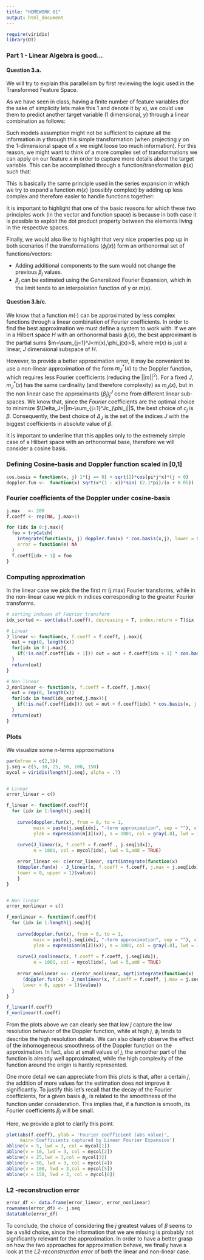 ```yaml
---
title: "HOMEWORK 01"
output: html_document
---
```


```r

require(viridis) 
library(DT)

```

### Part 1 - Linear Algebra is good...

#### Question 3.a.

We will try to explain this parallelism by first reviewing the logic used in the Transformed Feature Space.

As we have seen in class, having a finite number of feature variables (for the sake of simplicity lets make this 1 and denote it by $x$), we could use them to predict another target variable (1 dimensional, $y$) through a linear combination as follows:

\begin{align}
y = \beta_0 + \beta_1x
\end{align}

Such models assumption might not be sufficient to capture all the information in $y$ through this simple transformation (when projecting $y$ on the 1-dimensional space of $x$ we might loose too much information). For this reason, we might want to think of a more complex set of transformations we can apply on our feature $x$ in order to capture more details about the target variable. This can be accomplished through a function/transformation $\phi(x)$ such that:

\begin{align}
y = \sum_{j=1}^n \beta_j + \phi_j(x)
\end{align}

This is basically the same principle used in the series expansion in which we try to expand a function $m(x)$ (possibly complex) by adding up less complex and therefore easier to handle functions together:

\begin{align}
m(x) = \sum_{j=1}^n \beta_j + \phi_j(x)
\end{align}

It is important to highlight that one of the basic reasons for which these two principles work (in the vector and function space) is because in both case it is possible to exploit the dot product property between the elements living in the respective spaces.

Finally, we would also like to highlight that very nice properties pop up in both scenarios if the transformations ($\phi_j(x)$) form an orthonormal set of functions/vectors:

- Adding additional components to the sum would not change the previous $\beta_j$ values.
- $\beta_j$ can be estimated using the Generalized Fourier Expansion, which in the limit tends to an interpolation function of y or $m(x)$.

#### Question 3.b/c.

We know that a function $m(\cdot)$ can be approximated by less complex functions through a linear combination of Fourier coefficients. In order to find the best approximation we must define a system to work with. If we are in a Hilbert space $H$ with an orthonormal basis $\phi_j(x)$, the best approximant is the partial sums $m=\sum_{j=1}^J<m(x),\phi_j(x)>$, where $m(x)$ is just a linear, $J$ dimensional subspace of $H$. 

However, to provide a better approximation error, it may be convenient to use a non-linear approximation of the form $m_J^*(x)$ to the Doppler function, which requires less Fourier coefficients (reducing the $||m||^2$).
For a fixed $J$, $m_J^*(x)$ has the same cardinality (and therefore complexity) as $m_J(x)$, but in the non linear case the approximants $\{\beta_j\}^J_j$ come from different linear sub-spaces.
We know that, since the *Fourier* coefficients are the optimal choice to minimize $\Delta_J=||m-\sum_{j=1}^Jc_j\phi_j||$, the best choice of $c_j$ is $\beta$. Consequently, the best choice of $\Delta_J$ is the set of the indices $J$ with the biggest coefficients in absolute value of $\beta$. 

It is important to underline that this applies only to the extremely simple case of a Hilbert space with an orthonormal base, therefore we will consider a cosine basis.

### Defining Cosine-basis and Doppler function scaled in [0,1]

```r

cos.basis = function(x, j) 1*(j == 0) + sqrt(2)*cos(pi*j*x)*(j > 0)
doppler.fun <-  function(x) sqrt(x*(1 - x))*sin( (2.1*pi)/(x + 0.05))

```

### Fourier coefficients of the Doppler under cosine-basis

```r

j.max   <- 200
f.coeff <- rep(NA, j.max+1)

for (idx in 0:j.max){
  foo = tryCatch(
    integrate(function(x, j) doppler.fun(x) * cos.basis(x,j), lower = 0, upper = 1, j = idx)$value,
    error = function(e) NA
  )
  f.coeff[idx + 1] = foo
}

```

### Computing approximation
In the linear case we pick the the first m (j.max) Fourier transforms, while in the non-linear case we pick m indices corresponding to the greater Fourier transforms.

```r


# sorting indexes of Fourier transform
idx_sorted <- sort(abs(f.coeff), decreasing = T, index.return = T)$ix

# Linear
J_linear <- function(x, f.coeff = f.coeff, j.max){
  out = rep(0, length(x))
  for(idx in 0:j.max){
    if(!is.na(f.coeff[idx + 1])) out = out + f.coeff[idx + 1] * cos.basis(x, j = idx)
  }
  return(out)
}

# Non linear
J_nonlinear <- function(x, f.coeff = f.coeff, j.max){
  out = rep(0, length(x))
  for(idx in head(idx_sorted,j.max)){
    if(!is.na(f.coeff[idx])) out = out + f.coeff[idx] * cos.basis(x, j = idx-1)
  }
  return(out)
}

```

### Plots
We visualize some n-terms approximations

```r

par(mfrow = c(2,3))
j.seq = c(5, 10, 25, 50, 100, 150)
mycol = viridis(length(j.seq), alpha = .7)


# Linear
error_linear = c()

f_linear <- function(f.coeff){
  for (idx in 1:length(j.seq)){
     
    curve(doppler.fun(x), from = 0, to = 1, 
          main = paste(j.seq[idx], "-term approximation", sep = ""), xlab = "", 
          ylab = expression(m[J](x)), n = 1001, col = gray(.8), lwd = 3)
    
    curve(J_linear(x, f.coeff = f.coeff , j.seq[idx]),
          n = 1001, col = mycol[idx], lwd = 5,add = TRUE)

    error_linear <<- c(error_linear, sqrt(integrate(function(x) 
    (doppler.fun(x) - J_linear(x, f.coeff = f.coeff, j.max = j.seq[idx]) )^2, 
    lower = 0, upper = 1)$value))
    }
}


# Non linear
error_nonlinear = c()

f_nonlinear <- function(f.coeff){
  for (idx in 1:length(j.seq)){
    
    curve(doppler.fun(x), from = 0, to = 1, 
          main = paste(j.seq[idx], "-term approximation", sep = ""), xlab = "", 
          ylab = expression(m[J](x)), n = 1001, col = gray(.8), lwd = 3)
    
    curve(J_nonlinear(x, f.coeff = f.coeff, j.seq[idx]), 
          n = 1001, col = mycol[idx], lwd = 5,add = TRUE)
    
    error_nonlinear <<- c(error_nonlinear, sqrt(integrate(function(x) 
      (doppler.fun(x) - J_nonlinear(x, f.coeff = f.coeff, j.max = j.seq[idx]) )^2, 
      lower = 0, upper = 1)$value))
  }
}

f_linear(f.coeff)
f_nonlinear(f.coeff)
```

From the plots above we can clearly see that low $j$ capture the low resolution behavior of the Doppler function, while at high $j$, $\phi_j$ tends to describe the high resolution details.
We can also clearly observe the effect of the inhomogeneous smoothness of the Doppler function on the approximation. In fact, also at small values of $j$, the smoother part of the function is already well approximated, while the high complexity of the function around the origin is hardly represented.

One more detail we can appreciate from this plots is that, after a certain $j$, the addition of more values for the estimation does not improve it significantly. To justify this let's recall that the decay of the Fourier coefficients, for a given basis $\phi_j$, is related to the smoothness of the function under consideration. This implies that, if a function is smooth, its Fourier coefficients $\beta_j$ will be small. 

Here, we provide a plot to clarify this point.

```r

plot(abs(f.coeff), ylab = 'Fourier coefficient (abs value)', 
     main='Coefficients captured by Linear Fourier Expansion')
abline(v = 5, lwd = 3, col = mycol[1])
abline(v = 10, lwd = 3, col = mycol[2])
abline(v = 25,lwd = 3,col = mycol[3])
abline(v = 50, lwd = 3, col = mycol[4])
abline(v = 100, lwd = 3,col = mycol[5])
abline(v = 150, lwd = 3, col = mycol[6])
```


### L2 -reconstruction error

```r

error_df <- data.frame(error_linear, error_nonlinear)
rownames(error_df) <- j.seq
datatable(error_df)

```

To conclude, the choice of considering the $j$ greatest values of $\beta$ seems to be a valid choice, since the information that we are missing is probably not significantly relevant for the approximation. In order to have a better grasp on how the two approaches for approximation behave, we finally have a look at the *L2-reconstruction error* of both the linear and non-linear case.

